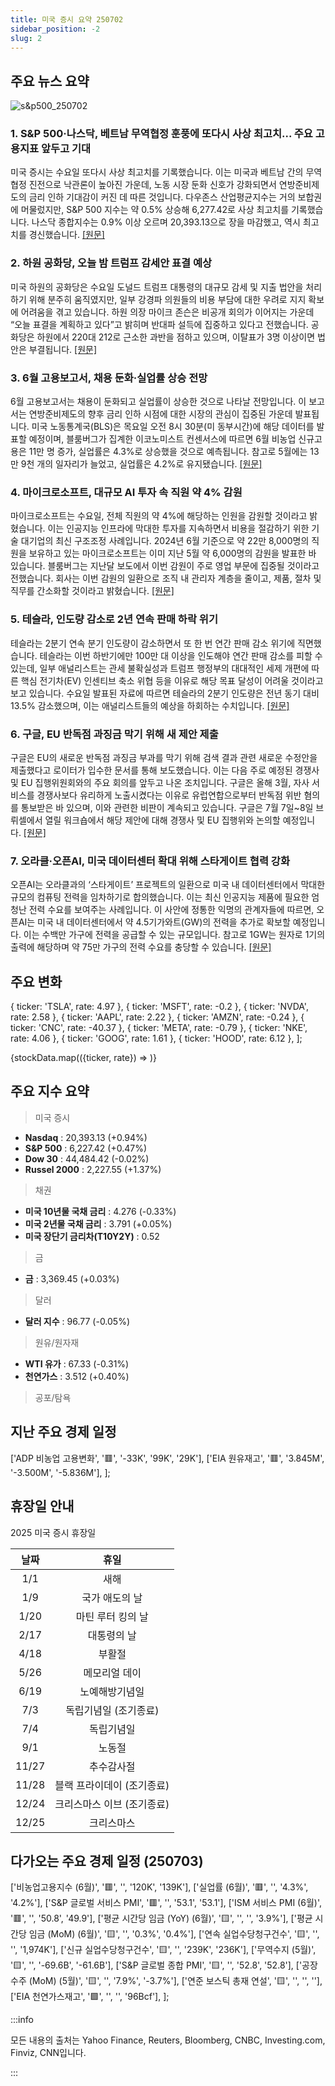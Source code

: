 ```yaml
---
title: 미국 증시 요약 250702
sidebar_position: -2
slug: 2
---
```


## 주요 뉴스 요약

![s&p500_250702](/map/250702.png)

### 1. **S&P 500·나스닥, 베트남 무역협정 훈풍에 또다시 사상 최고치... 주요 고용지표 앞두고 기대**

미국 증시는 수요일 또다시 사상 최고치를 기록했습니다. 이는 미국과 베트남 간의 무역 협정 진전으로 낙관론이 높아진 가운데, 노동 시장 둔화 신호가 강화되면서 연방준비제도의 금리 인하 기대감이 커진 데 따른 것입니다. 다우존스 산업평균지수는 거의 보합권에 머물렀지만, S&P 500 지수는 약 0.5% 상승해 6,277.42로 사상 최고치를 기록했습니다. 나스닥 종합지수는 0.9% 이상 오르며 20,393.13으로 장을 마감했고, 역시 최고치를 경신했습니다. [[원문]](https://finance.yahoo.com/news/live/stock-market-today-sp-500-nasdaq-leap-to-fresh-records-as-vietnam-trade-deal-boosts-hopes-ahead-of-key-jobs-report-230021146.html)

### 2. **하원 공화당, 오늘 밤 트럼프 감세안 표결 예상**

미국 하원의 공화당은 수요일 도널드 트럼프 대통령의 대규모 감세 및 지출 법안을 처리하기 위해 분주히 움직였지만, 일부 강경파 의원들의 비용 부담에 대한 우려로 지지 확보에 어려움을 겪고 있습니다. 하원 의장 마이크 존슨은 비공개 회의가 이어지는 가운데 “오늘 표결을 계획하고 있다”고 밝히며 반대파 설득에 집중하고 있다고 전했습니다. 공화당은 하원에서 220대 212로 근소한 과반을 점하고 있으며, 이탈표가 3명 이상이면 법안은 부결됩니다. [[원문]](https://www.reuters.com/legal/government/trump-tax-cut-plan-returns-us-house-republicans-divided-bill-2025-07-02/)

### 3. **6월 고용보고서, 채용 둔화·실업률 상승 전망**

6월 고용보고서는 채용이 둔화되고 실업률이 상승한 것으로 나타날 전망입니다. 이 보고서는 연방준비제도의 향후 금리 인하 시점에 대한 시장의 관심이 집중된 가운데 발표됩니다. 미국 노동통계국(BLS)은 목요일 오전 8시 30분(미 동부시간)에 해당 데이터를 발표할 예정이며, 블룸버그가 집계한 이코노미스트 컨센서스에 따르면 6월 비농업 신규고용은 11만 명 증가, 실업률은 4.3%로 상승했을 것으로 예측됩니다. 참고로 5월에는 13만 9천 개의 일자리가 늘었고, 실업률은 4.2%로 유지됐습니다. [[원문]](https://finance.yahoo.com/news/june-jobs-report-expected-to-show-hiring-slowed-while-unemployment-rate-ticked-higher-192105752.html)

### 4. **마이크로소프트, 대규모 AI 투자 속 직원 약 4% 감원**

마이크로소프트는 수요일, 전체 직원의 약 4%에 해당하는 인원을 감원할 것이라고 밝혔습니다. 이는 인공지능 인프라에 막대한 투자를 지속하면서 비용을 절감하기 위한 기술 대기업의 최신 구조조정 사례입니다. 2024년 6월 기준으로 약 22만 8,000명의 직원을 보유하고 있는 마이크로소프트는 이미 지난 5월 약 6,000명의 감원을 발표한 바 있습니다. 블룸버그는 지난달 보도에서 이번 감원이 주로 영업 부문에 집중될 것이라고 전했습니다. 회사는 이번 감원의 일환으로 조직 내 관리자 계층을 줄이고, 제품, 절차 및 직무를 간소화할 것이라고 밝혔습니다. [[원문]](https://www.reuters.com/business/world-at-work/microsoft-lay-off-many-9000-employees-seattle-times-reports-2025-07-02/)

### 5. **테슬라, 인도량 감소로 2년 연속 판매 하락 위기**

테슬라는 2분기 연속 분기 인도량이 감소하면서 또 한 번 연간 판매 감소 위기에 직면했습니다. 테슬라는 이번 하반기에만 100만 대 이상을 인도해야 연간 판매 감소를 피할 수 있는데, 일부 애널리스트는 관세 불확실성과 트럼프 행정부의 대대적인 세제 개편에 따른 핵심 전기차(EV) 인센티브 축소 위협 등을 이유로 해당 목표 달성이 어려울 것이라고 보고 있습니다. 수요일 발표된 자료에 따르면 테슬라의 2분기 인도량은 전년 동기 대비 13.5% 감소했으며, 이는 애널리스트들의 예상을 하회하는 수치입니다. [[원문]](https://www.reuters.com/business/autos-transportation/teslas-quarterly-deliveries-fall-sharper-than-analysts-estimates-2025-07-02/)

### 6. **구글, EU 반독점 과징금 막기 위해 새 제안 제출**

구글은 EU의 새로운 반독점 과징금 부과를 막기 위해 검색 결과 관련 새로운 수정안을 제출했다고 로이터가 입수한 문서를 통해 보도했습니다. 이는 다음 주로 예정된 경쟁사 및 EU 집행위원회와의 주요 회의를 앞두고 나온 조치입니다. 구글은 올해 3월, 자사 서비스를 경쟁사보다 유리하게 노출시켰다는 이유로 유럽연합으로부터 반독점 위반 혐의를 통보받은 바 있으며, 이와 관련한 비판이 계속되고 있습니다. 구글은 7월 7일~8일 브뤼셀에서 열릴 워크숍에서 해당 제안에 대해 경쟁사 및 EU 집행위와 논의할 예정입니다. [[원문]](https://www.reuters.com/legal/litigation/google-offers-new-proposal-stave-off-eu-antitrust-fine-document-shows-2025-07-02/)

### 7. **오라클·오픈AI, 미국 데이터센터 확대 위해 스타게이트 협력 강화**

오픈AI는 오라클과의 ‘스타게이트’ 프로젝트의 일환으로 미국 내 데이터센터에서 막대한 규모의 컴퓨팅 전력을 임차하기로 합의했습니다. 이는 최신 인공지능 제품에 필요한 엄청난 전력 수요를 보여주는 사례입니다. 이 사안에 정통한 익명의 관계자들에 따르면, 오픈AI는 미국 내 데이터센터에서 약 4.5기가와트(GW)의 전력을 추가로 확보할 예정입니다. 이는 수백만 가구에 전력을 공급할 수 있는 규모입니다. 참고로 1GW는 원자로 1기의 출력에 해당하며 약 75만 가구의 전력 수요를 충당할 수 있습니다. [[원문]](https://finance.yahoo.com/news/oracle-openai-expand-stargate-deal-190740406.html)

## 주요 변화

  { ticker: 'TSLA', rate: 4.97 },
  { ticker: 'MSFT', rate: -0.2 },
  { ticker: 'NVDA', rate: 2.58 },
  { ticker: 'AAPL', rate: 2.22 },
  { ticker: 'AMZN', rate: -0.24 },
  { ticker: 'CNC', rate: -40.37 },
  { ticker: 'META', rate: -0.79 },
  { ticker: 'NKE', rate: 4.06 },
  { ticker: 'GOOG', rate: 1.61 },
  { ticker: 'HOOD', rate: 6.12 },
];

{stockData.map(({ticker, rate}) => <StockCardMini key={ticker} ticker={ticker} rate={rate}></StockCardMini>)}

## 주요 지수 요약

> 미국 증시

- **Nasdaq** : 20,393.13 (+0.94%)
- **S&P 500** : 6,227.42 (+0.47%)
- **Dow 30** : 44,484.42 (-0.02%)
- **Russel 2000** : 2,227.55 (+1.37%)

> 채권

- **미국 10년물 국채 금리** : 4.276 (-0.33%)
- **미국 2년물 국채 금리** : 3.791 (+0.05%)
- **미국 장단기 금리차(T10Y2Y)** : 0.52

> 금

- **금** : 3,369.45 (+0.03%)

> 달러

- **달러 지수** : 96.77 (-0.05%)

> 원유/원자재

- **WTI 유가** : 67.33 (-0.31%)
- **천연가스** : 3.512 (+0.40%)

> 공포/탐욕

<FearAndGreed fearAndGreedIndex={63} vix={16.64} vixRate={-1.13} />

## 지난 주요 경제 일정

  ['ADP 비농업 고용변화', '🟥', '-33K', '99K', '29K'],
  ['EIA 원유재고', '🟥', '3.845M', '-3.500M', '-5.836M'],
];

<EconomicCalendar data={eventsData} />

## 휴장일 안내

2025 미국 증시 휴장일

| 날짜  |            휴일            |
| :---: | :------------------------: |
|  1/1  |            새해            |
|  1/9  |       국가 애도의 날       |
| 1/20  |     마틴 루터 킹의 날      |
| 2/17  |        대통령의 날         |
| 4/18  |           부활절           |
| 5/26  |       메모리얼 데이        |
| 6/19  |       노예해방기념일       |
|  7/3  |   독립기념일 (조기종료)    |
|  7/4  |         독립기념일         |
|  9/1  |           노동절           |
| 11/27 |         추수감사절         |
| 11/28 | 블랙 프라이데이 (조기종료) |
| 12/24 | 크리스마스 이브 (조기종료) |
| 12/25 |         크리스마스         |

## 다가오는 주요 경제 일정 (250703)

  ['비농업고용지수 (6월)', '🟥', '', '120K', '139K'],
  ['실업률 (6월)', '🟥', '', '4.3%', '4.2%'],
  ['S&P 글로벌 서비스 PMI', '🟥', '', '53.1', '53.1'],
  ['ISM 서비스 PMI (6월)', '🟥', '', '50.8', '49.9'],
  ['평균 시간당 임금 (YoY) (6월)', '🟨', '', '', '3.9%'],
  ['평균 시간당 임금 (MoM) (6월)', '🟨', '', '0.3%', '0.4%'],
  ['연속 실업수당청구건수', '🟨', '', '', '1,974K'],
  ['신규 실업수당청구건수', '🟨', '', '239K', '236K'],
  ['무역수지 (5월)', '🟨', '', '-69.6B', '-61.6B'],
  ['S&P 글로벌 종합 PMI', '🟨', '', '52.8', '52.8'],
  ['공장수주 (MoM) (5월)', '🟨', '', '7.9%', '-3.7%'],
  ['연준 보스틱 총재 연설', '🟨', '', '', ''],
  ['EIA 천연가스재고', '🟩', '', '', '96Bcf'],
];

<EconomicCalendar data={nextEventsData} />

:::info

모든 내용의 출처는 Yahoo Finance, Reuters, Bloomberg, CNBC, Investing.com, Finviz, CNN입니다.

:::

